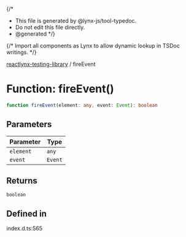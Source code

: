 {/*
* This file is generated by @lynx-js/tool-typedoc.
* Do not edit this file directly.
* @generated
*/}

{/* Import all components as Lynx to allow dynamic lookup in TSDoc writings. */}


[reactlynx-testing-library](/api/reactlynx-testing-library/index.mdx) / fireEvent

# Function: fireEvent()

```ts
function fireEvent(element: any, event: Event): boolean
```

## Parameters

| Parameter | Type |
| ------ | ------ |
| `element` | `any` |
| `event` | `Event` |

## Returns

`boolean`

## Defined in

index.d.ts:565
